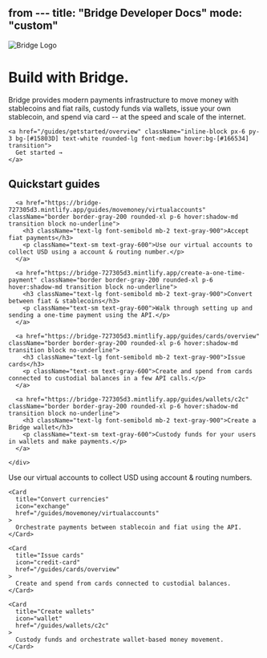 from ---
title: "Bridge Developer Docs"
mode: "custom"
---

<div className="bg-gradient-to-b from-[#d4f2ef] via-[#f7fafc] to-white text-center text-gray-900">
  <div className="max-w-4xl mx-auto px-6 pt-6 pb-4">
    <img
      src="/logo/bridge_logo.png"
      alt="Bridge Logo"
      className="h-10 mx-auto mb-6 select-none pointer-events-none"
      draggable="false"
    />
    <h1 className="text-4xl md:text-5xl font-light mb-4">Build with Bridge.</h1>
    <p className="text-base md:text-lg text-gray-600 tracking-wide mb-8">
      Bridge provides modern payments infrastructure to move money with stablecoins and fiat rails, custody funds via wallets, issue your own stablecoin, and spend via card -- at the speed and scale of the internet.
    </p>

    <a href="/guides/getstarted/overview" className="inline-block px-6 py-3 bg-[#15803D] text-white rounded-lg font-medium hover:bg-[#166534] transition">
      Get started →
    </a>
  </div>
</div>

<div className="bg-white pt-8 pb-12">
  <div className="max-w-6xl mx-auto px-6">
    <h2 className="text-2xl font-semibold text-left mb-8">Quickstart guides</h2>
    <div className="grid sm:grid-cols-1 md:grid-cols-2 lg:grid-cols-4 gap-6 text-left">

      <a href="https://bridge-727305d3.mintlify.app/guides/movemoney/virtualaccounts" className="border border-gray-200 rounded-xl p-6 hover:shadow-md transition block no-underline">
        <h3 className="text-lg font-semibold mb-2 text-gray-900">Accept fiat payments</h3>
        <p className="text-sm text-gray-600">Use our virtual accounts to collect USD using a account & routing number.</p>
      </a>

      <a href="https://bridge-727305d3.mintlify.app/create-a-one-time-payment" className="border border-gray-200 rounded-xl p-6 hover:shadow-md transition block no-underline">
        <h3 className="text-lg font-semibold mb-2 text-gray-900">Convert between fiat & stablecoins</h3>
        <p className="text-sm text-gray-600">Walk through setting up and sending a one-time payment using the API.</p>
      </a>

      <a href="https://bridge-727305d3.mintlify.app/guides/cards/overview" className="border border-gray-200 rounded-xl p-6 hover:shadow-md transition block no-underline">
        <h3 className="text-lg font-semibold mb-2 text-gray-900">Issue cards</h3>
        <p className="text-sm text-gray-600">Create and spend from cards connected to custodial balances in a few API calls.</p>
      </a>

      <a href="https://bridge-727305d3.mintlify.app/guides/wallets/c2c" className="border border-gray-200 rounded-xl p-6 hover:shadow-md transition block no-underline">
        <h3 className="text-lg font-semibold mb-2 text-gray-900">Create a Bridge wallet</h3>
        <p className="text-sm text-gray-600">Custody funds for your users in wallets and make payments.</p>
      </a>

    </div>
  </div>
</div>

<div className="max-w-4xl mx-auto">
  <Columns cols={4}>
    <Card
      title="Accept fiat payments"
      icon="dollar-sign"
      href="/guides/movemoney/virtualaccounts"
    >
      Use our virtual accounts to collect USD using account & routing numbers.
    </Card>

    <Card
      title="Convert currencies"
      icon="exchange"
      href="/guides/movemoney/virtualaccounts"
    >
      Orchestrate payments between stablecoin and fiat using the API.
    </Card>

    <Card
      title="Issue cards"
      icon="credit-card"
      href="/guides/cards/overview"
    >
      Create and spend from cards connected to custodial balances.
    </Card>

    <Card
      title="Create wallets"
      icon="wallet"
      href="/guides/wallets/c2c"
    >
      Custody funds and orchestrate wallet-based money movement.
    </Card>
  </Columns>
</div>
